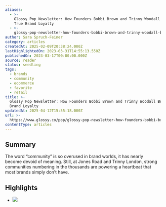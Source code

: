 ```yaml
---
aliases:
  - >-
    Glossy Pop Newsletter: How Founders Bobbi Brown and Trinny Woodall Build
    True Brand Loyalty
  - >-
    glossy-pop-newsletter-how-founders-bobbi-brown-and-trinny-woodall-build-true-brand-loyalty
author: Sara Spruch-Feiner
category: articles
createdAt: 2025-02-09T20:38:24.000Z
lastHighlightedOn: 2023-03-31T14:55:13.550Z
publishedOn: 2023-03-17T00:00:00.000Z
source: reader
status: seedling
tags:
  - brands
  - community
  - ecommerce
  - favorite
  - retail
title: >-
  Glossy Pop Newsletter: How Founders Bobbi Brown and Trinny Woodall Build True
  Brand Loyalty
updatedAt: 2025-04-12T15:55:18.000Z
url: >-
  https://www.glossy.co/pop/glossy-pop-newsletter-how-founders-bobbi-brown-and-trinny-woodall-build-true-brand-loyalty/?utm_campaign=glossydis&utm_source=pop&utm_medium=email&utm_content=031723
contentType: articles
---
```

## Summary

The word “community” is so overused in brand worlds, it has nearly become devoid of meaning. Still, at Jones Road and Trinny London, strong communities numbering in the thousands are powering a heartbeat that most brands simply don’t have.

## Highlights

- ![](https://www.glossy.co/wp-content/uploads/sites/4/2023/03/Screen-Shot-2023-03-17-at-10.43.33-AM.png?w=922)
